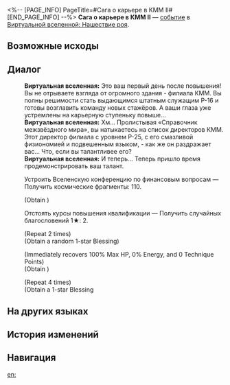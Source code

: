 <%-- [PAGE_INFO]
PageTitle=#Сага о карьере в КММ II#
[END_PAGE_INFO] --%>
{{Дополнить}}
{{ВВ Событие Инфобокс
|id                 = 14201-1
|Название           = 
|Изображение        = Событие ВВ КММ.png
|Испытание_в_вв     = 
|Испытание_в_рое    = Неизвестно
|Испытание_в_зиш    = 
|Испытание_в_рв     = 
|Испытание_в_облнеп = 
|Требования         = 
|Пред               = 
|След               = 
|Упоминания         = 
|Порядок            = 028
|Порядок_рв         = 
}}
'''Сага о карьере в КММ II''' — [[Виртуальная вселенная/События|событие]] в [[Виртуальная вселенная: Нашествие роя|Виртуальной вселенной: Нашествие роя]].

==Возможные исходы==
{{Возможные исходы
|Выбор_1 = Тревожиться о физическом и ментальном здоровье временных работников
|Результат_1 = Получить космические фрагменты: 250. Все персонажи восстанавливают НР, равное 100% от их макс. НР.
|Путь_1   = Изобилие

|Выбор_2 = Отдать всю следующую неделю под мероприятия по межвидовому тимбилдингу
|Результат_2 = Получить благословения 1★: 4.
|Путь_2   = Радость

|Выбор_3 = Устроить Вселенскую конференцию по финансовым вопросам
|Результат_3 = Получить космические фрагменты: 110.

|Выбор_4 = Отстоять курсы повышения квалификации
|Результат_4 = Получить случайных благословений 1★: 2.
}}

==Диалог==
{{Диалог Начало}}
:'''Виртуальная вселенная:''' Это ваш первый день после повышения! Вы не отрываете взгляда от огромного здания - филиала КММ. Вы полны решимости стать выдающимся штатным служащим P-16 и готовы возглавить команду новых стажёров. А ваши глаза уже устремлены на карьерную ступеньку повыше...
:'''Виртуальная вселенная:''' Хм... Пролистывая «Справочник межзвёздного мира», вы натыкаетесь на список директоров КММ. Этот директор филиала с уровнем P-25, с его смазливой физиономией и подвешенным языком, - как же он раздражает вас... Что, если вы талантливее его?
:'''Виртуальная вселенная:''' И теперь... Теперь пришло время продемонстрировать ваш талант.
:{{Диалог|Звезда}} Устроить Вселенскую конференцию по финансовым вопросам &mdash; Получить космические фрагменты: 110.
:;(Obtain {{Предмет|Космические фрагменты|20|x=110}})
:{{Диалог|Звезда}} Отстоять курсы повышения квалификации &mdash; Получить случайных благословений 1★: 2.
:;(Repeat 2 times)
:;(Obtain a random 1-star Blessing)
:{{SU Special Dialogue|Изобилие|Тревожиться о физическом и ментальном здоровье временных работников|Получить космические фрагменты: 250. Все персонажи восстанавливают НР, равное 100% от их макс. НР.}}
:;(Immediately recovers 100% Max HP, 0% Energy, and 0 Technique Points)
:;(Obtain {{Предмет|Космические фрагменты|20|x=250}})
:{{SU Special Dialogue|Радость|Отдать всю следующую неделю под мероприятия по межвидовому тимбилдингу|Получить благословения 1★: 4.}}
:;(Repeat 4 times)
:;(Obtain a 1-star Blessing
{{Диалог Конец}}

==На других языках==
{{На других языках
|en   = The IPC Promotion Saga (II)
|zhs  = 星际和平公司「升职记」（其二）
|zht  = 星際和平公司「升職記」（其二）
|ja   = スターピースカンパニー「{{Rubi|昇進記|しょうしんき}}」（2）
|ko   = 스타피스 컴퍼니 「승진기」 (2)
|es   = La saga del ascenso de la Corporación II
|fr   = Saga de la CPI (II)
|ru   = Сага о карьере в КММ II
|th   = "บันทึกการเลื่อนตำแหน่ง" องค์กรสันติภาพแห่งดวงดาว (2)
|vi   = Công Ty Hành Tinh Hòa Bình "Nhật Ký Thăng Chức" 2
|de   = Die IFK-Beförderungsgeschichte (Teil 2)
|id   = Kisah Promosi IPC (2)
|pt   = A Saga de Promoção da CPI (II)
}}

==История изменений==
{{История изменений|3.5}}

==Навигация==
{{События ВВ Навбокс}}

[[en:]]